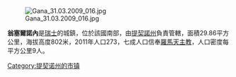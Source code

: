 [[Image:Gana_31.03.2009_016.jpg|right]]

'''翁塞爾諾內'''是[[瑞士|瑞士]]的城鎮，位於該國南部，由[[提契諾州|提契諾州]]負責管轄，面積29.86平方公里，海拔高度802米，2011年人口273，七成人口信奉[[羅馬天主教|羅馬天主教]]，人口密度每平方公里9人。

{{Authority control}}
{{Switzerland-geo-stub}}
[[Category:提契诺州的市镇|Category:提契诺州的市镇]]